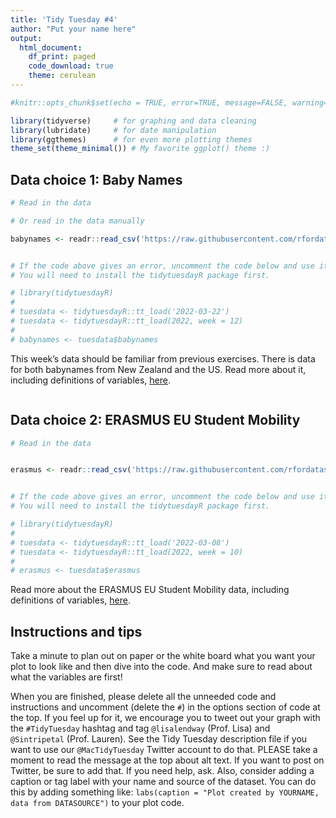 ```yaml
---
title: 'Tidy Tuesday #4'
author: "Put your name here"
output: 
  html_document:
    df_print: paged
    code_download: true
    theme: cerulean
---
```


```r
#knitr::opts_chunk$set(echo = TRUE, error=TRUE, message=FALSE, warning=FALSE)
```

```r
library(tidyverse)     # for graphing and data cleaning
library(lubridate)     # for date manipulation
library(ggthemes)      # for even more plotting themes
theme_set(theme_minimal()) # My favorite ggplot() theme :)
```

## Data choice 1: Baby Names

```r
# Read in the data

# Or read in the data manually

babynames <- readr::read_csv('https://raw.githubusercontent.com/rfordatascience/tidytuesday/master/data/2022/2022-03-22/babynames.csv')


# If the code above gives an error, uncomment the code below and use it instead. 
# You will need to install the tidytuesdayR package first.

# library(tidytuesdayR)
# 
# tuesdata <- tidytuesdayR::tt_load('2022-03-22')
# tuesdata <- tidytuesdayR::tt_load(2022, week = 12)
# 
# babynames <- tuesdata$babynames
```

This week's data should be familiar from previous exercises. There is data for both babynames from New Zealand and the US. Read more about it, including definitions of variables, [here](https://github.com/rfordatascience/tidytuesday/blob/master/data/2022/2022-03-22/readme.md). 
```r

```



## Data choice 2: ERASMUS EU Student Mobility

```r

# Read in the data


erasmus <- readr::read_csv('https://raw.githubusercontent.com/rfordatascience/tidytuesday/master/data/2022/2022-03-08/erasmus.csv')


# If the code above gives an error, uncomment the code below and use it instead. 
# You will need to install the tidytuesdayR package first.

# library(tidytuesdayR)
# 
# tuesdata <- tidytuesdayR::tt_load('2022-03-08')
# tuesdata <- tidytuesdayR::tt_load(2022, week = 10)
# 
# erasmus <- tuesdata$erasmus


```

Read more about the ERASMUS EU Student Mobility data, including definitions of variables, [here](https://github.com/rfordatascience/tidytuesday/blob/master/data/2022/2022-03-08/readme.md). 

## Instructions and tips

Take a minute to plan out on paper or the white board what you want your plot to look like and then dive into the code. And make sure to read about what the variables are first! 

When you are finished, please delete all the unneeded code and instructions and uncomment (delete the `#`) in the options section of code at the top. If you feel up for it, we encourage you to tweet out your graph with the `#TidyTuesday` hashtag and tag `@lisalendway` (Prof. Lisa) and `@Sintripetal` (Prof. Lauren). See the Tidy Tuesday description file if you want to use our `@MacTidyTuesday` Twitter account to do that. PLEASE take a moment to read the message at the top about alt text. If you want to post on Twitter, be sure to add that. If you need help, ask. Also, consider adding a caption or tag label with your name and source of the dataset. You can do this by adding something like: `labs(caption = "Plot created by YOURNAME, data from DATASOURCE")` to your plot code.


